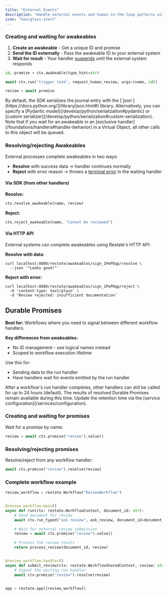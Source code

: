 ```yaml
---
title: "External Events"
description: "Handle external events and human-in-the-loop patterns with durable waiting primitives."
icon: "hourglass-start"
---
```



<AwakeablesIntro/>

### Creating and waiting for awakeables
1. **Create an awakeable** - Get a unique ID and promise
2. **Send the ID externally** - Pass the awakeable ID to your external system
3. **Wait for result** - Your handler [suspends](/foundations/key-concepts#suspensions-on-faas) until the external system responds

```py {"CODE_LOAD::python/src/develop/awakeables.py#here"} 
id, promise = ctx.awakeable(type_hint=str)

await ctx.run("trigger task", request_human_review, args=(name, id))

review = await promise
```

<Accordion title="Serialization">
    By default, the SDK serializes the journal entry with the [`json`](https://docs.python.org/3/library/json.html#) library.
    Alternatively, you can specify a [Pydantic model](/develop/python/serialization#pydantic) or [custom serializer](/develop/python/serialization#custom-serialization).
</Accordion>

<Info>
    Note that if you wait for an awakeable in an [exclusive handler](/foundations/handlers#handler-behavior) in a Virtual Object, all other calls to this object will be queued.
</Info>

### Resolving/rejecting Awakeables

External processes complete awakeables in two ways:

- **Resolve** with success data → handler continues normally
- **Reject** with error reason → throws a [terminal error](/develop/python/error-handling) in the waiting handler

#### Via SDK (from other handlers)

**Resolve:**
```python {"CODE_LOAD::python/src/develop/awakeables.py#resolve"} 
ctx.resolve_awakeable(name, review)
```

**Reject:**
```python {"CODE_LOAD::python/src/develop/awakeables.py#reject"} 
ctx.reject_awakeable(name, "Cannot be reviewed")
```

#### Via HTTP API

External systems can complete awakeables using Restate's HTTP API:

**Resolve with data:**
```shell
curl localhost:8080/restate/awakeables/sign_1PePOqp/resolve \
  --json '"Looks good!"'
```

**Reject with error:**
```shell
curl localhost:8080/restate/awakeables/sign_1PePOqp/reject \
  -H 'content-type: text/plain' \
  -d 'Review rejected: insufficient documentation'
```

## Durable Promises

**Best for:** Workflows where you need to signal between different workflow handlers.

**Key differences from awakeables:**
- No ID management - use logical names instead
- Scoped to workflow execution lifetime

Use this for:
- Sending data to the run handler
- Have handlers wait for events emitted by the run handler

<Info>
After a workflow's run handler completes, other handlers can still be called for up to 24 hours (default).
The results of resolved Durable Promises remain available during this time.
Update the retention time via the [service configuration](/services/configuration).
</Info>

### Creating and waiting for promises

Wait for a promise by name:

```py {"CODE_LOAD::python/src/develop/durable_promise.py#promise"} 
review = await ctx.promise("review").value()
```

### Resolving/rejecting promises

Resolve/reject from any workflow handler:
```py {"CODE_LOAD::python/src/develop/durable_promise.py#resolve_promise"} 
await ctx.promise("review").resolve(review)
```

### Complete workflow example

```py expandable {"CODE_LOAD::python/src/develop/durable_promise.py#review"} 
review_workflow = restate.Workflow("ReviewWorkflow")


@review_workflow.main()
async def run(ctx: restate.WorkflowContext, document_id: str):
    # Send document for review
    await ctx.run_typed("ask review", ask_review, document_id=document_id)

    # Wait for external review submission
    review = await ctx.promise("review").value()

    # Process the review result
    return process_review(document_id, review)


@review_workflow.handler()
async def submit_review(ctx: restate.WorkflowSharedContext, review: str):
    # Signal the waiting run handler
    await ctx.promise("review").resolve(review)


app = restate.app([review_workflow])
```

<AwakeablesOutro/>